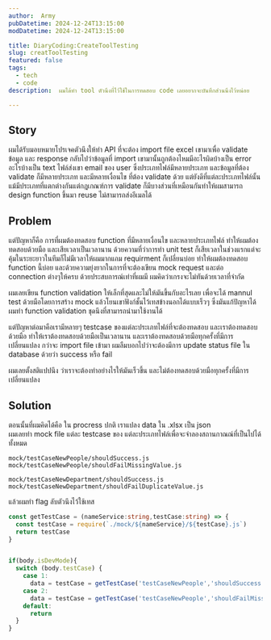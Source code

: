 ```yaml
---
author:  Army
pubDatetime: 2024-12-24T13:15:00
modDatetime: 2024-12-24T13:15:00

title: DiaryCoding:CreateToolTesting 
slug: creatToolTesting
featured: false
tags:
  - tech
  - code
description:  ผมได้ทำ tool ตัวนึงที่ไว้ใช้ในการทดสอบ code เลยอยากจะบันทึกส่วนนึงไว้หน่อย

---
```


## Story 

ผมได้รับมอบหมายโปรเจคตัวนึงให้ทำ ​API  ที่จะต้อง import file excel เขามาเพื่อ validate ข้อมูล และ response 
กลับไปว่าข้อมูลที่ import เขามานั้นถูกต้องไหมมีอะไรผิดบ้างเป็น  error อะไรบ้างเป็น text ไฟล์ส่งเขา email ของ user 
ซึ่งประเภทไฟล์มีหลายประเภท และข้อมูลที่ต้อง validate ก็มีหลายประเภท และมีหลายเงื่อนไข ที่ต้อง validate ด้วย
แต่ยังดีที่แต่ละประเภทไฟล์นั้นแม้มีประเภทที่แตกต่างกันแต่กฎเกณฑ์การ validate ก็มีบางส่วนที่เหมือนกันทำให้ผมสามารถ design function ขึ้นมา reuse ไม่สามารถส่งอีเมลได้
​ 
## Problem 

แต่ปัญหาก็คือ การที่ผมต้องทดสอบ function ที่มีหลายเงื่อนไข และหลายประเภทไฟล์ ทำให้ผมต้องทดสอบด้วยมือ และเสียเวลาเป็นเวลานาน
ด้วยความที่ว่าการทำ unit test ก็เสียเวลาในช่วงแรกแต่จะคุ้มในระยะยาวในทีมก็ไม่มีเวลาให้ผมมากแถม requirment ก็เปลี่ยนบ่อย ทำให้ผมต้องทดสอบ function นี้บ่อย
และด้วยความยุ่งยากในการที่จะต้องเขียน mock request และต่อ connection ต่างๆให้ครบ ด้วยประสบการณ์เท่าที่ผมมี  ผมคิดว่าเกรงจะไม่ทันด้วยเวลาที่จำกัด 

ผมเลยเขียน function validation ให้เล็กที่สุดและไม่ให้มันขึ้นกับอะไรเลย เพื่อจะได้ mannul test ด้วยมือโดยการสร้าง mock แล้วโยนเขาฟังก์ชั้นไว้เทสข้างนอกได้แบบเร็วๆ
ซึ่งมันแก้ปัญหาได้ ผมทำ function validation ชุดนึงที่สามารถนำมาใช้งานได้

แต่ปัญหาต่อมาคือเรามีหลายๆ testcase ของแต่ละประเภทไฟล์ที่จะต้องทดสอบ และเราต้องทดสอบด้วยมือ ทำให้เราต้องทดสอบด้วยมือเป็นเวลานาน และเราต้องทดสอบด้วยมือทุกครั้งที่มีการเปลี่ยนแปลง
กว่าจะ import file เข้ามา ผมลืมบอกไปว่าจะต้องมีการ update status file ใน database ด้วยว่า success หรือ fail     

ผมเลยตั้งสติแปปนึง ว่าเราจะต้องทำอย่างไรให้มันเร็วขึ้น และไม่ต้องทดสอบด้วยมือทุกครั้งที่มีการเปลี่ยนแปลง 

## Solution 

ตอนนั้นที่ผมคิดได้คือ ใน procress  ปกติ เราแปลง data ใน .xlsx เป็น json  
ผมเลยทำ mock file  แต่ละ testcase ของ แต่ละประเภทไฟล์เพื่อจะจำลองสถานกาณณ์ที่เป็นไปได้ทั้งหมด 

`mock/testCaseNewPeople/shouldSuccess.js`
`mock/testCaseNewPeople/shouldFailMissingValue.js`

`mock/testCaseNewDepartment/shouldSuccess.js`
`mock/testCaseNewDepartment/shouldFailDuplicateValue.js`
 

แล้วผมทำ flag ลับตัวนึงไว้ใช้เทส

```typescript
const getTestCase = (nameService:string,testCase:string) => {
  const testCase = require(`./mock/${nameService}/${testCase}.js`)
  return testCase
}


if(body.isDevMode){
  switch (body.testCase) {
    case 1:
      data = testCase = getTestCase('testCaseNewPeople','shouldSuccess')
    case 2:
      data = testCase = getTestCase('testCaseNewPeople','shouldFailMissingValue')
    default:
      return 
  }
}
```


